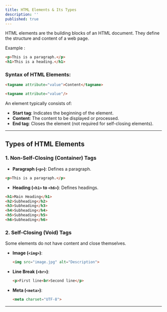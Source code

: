 ```yaml
---
title: HTML Elements & Its Types
description: ''
published: true
---
```


HTML elements are the building blocks of an HTML document. They define the structure and content of a web page.

Example : 

```html
<p>This is a paragraph.</p>
<h1>This is a heading.</h1>
```

### **Syntax of HTML Elements:**

```html
<tagname attribute="value">Content</tagname>
```

```html
<tagname attribute="value"/>
```

An element typically consists of:

* **Start tag**: Indicates the beginning of the element.
* **Content**: The content to be displayed or processed.
* **End tag**: Closes the element (not required for self-closing elements).

---

## **Types of HTML Elements**

### **1. Non-Self-Closing (Container) Tags**

* **Paragraph (`<p>`)**: Defines a paragraph.

```html
<p>This is a paragraph.</p>
 ```
* **Heading (`<h1>` to `<h6>`)**: Defines headings.

```html
<h1>Main Heading</h1>
<h2>Subheading</h2>
<h3>Subheading</h3>
<h4>Subheading</h4>
<h5>Subheading</h5>
<h6>Subheading</h6>
```

### **2. Self-Closing (Void) Tags**

Some elements do not have content and close themselves.

* **Image (`<img>`)**:

  ```html
  <img src="image.jpg" alt="Description">
  ```
* **Line Break (`<br>`)**:

  ```html
  <p>First line<br>Second line</p>
  ```

* **Meta (`<meta>`)**:

  ```html
  <meta charset="UTF-8">
  ```

---